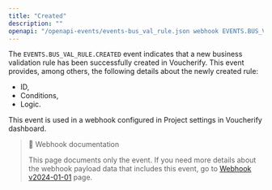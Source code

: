 ```yaml
---
title: "Created"
description: ""
openapi: "/openapi-events/events-bus_val_rule.json webhook EVENTS.BUS_VAL_RULE.CREATED"
---
```


The `EVENTS.BUS_VAL_RULE.CREATED` event indicates that a new business validation rule has been successfully created in Voucherify. This event provides, among others, the following details about the newly created rule:
- ID,
- Conditions,
- Logic.

This event is used in a webhook configured in Project settings in Voucherify dashboard.

> 📘 Webhook documentation
>
> This page documents only the event. If you need more details about the webhook payload data that includes this event, go to [Webhook v2024-01-01](ref:introduction-to-webhooks "Introduction to webhooks v2024-01-01") page.